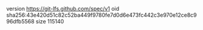 version https://git-lfs.github.com/spec/v1
oid sha256:43e420d51c82c52ba449f9780fe7d0d6e473fc442c3e970e12ce8c996dfb5568
size 115140
